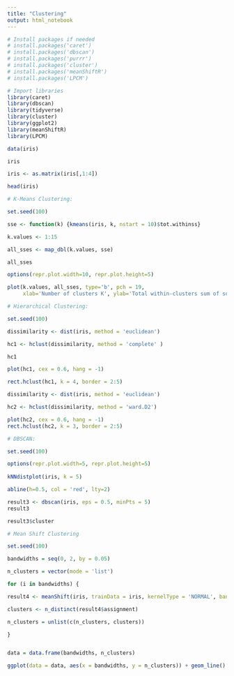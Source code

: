 ---
title: "Clustering"
output: html_notebook
---

```{r}
# Install packages if needed 
# install.packages('caret')
# install.packages('dbscan')
# install.packages('purrr')
# install.packages('cluster')
# install.packages('meanShiftR')
# install.packages('LPCM')

```

```{r}
# Import libraries
library(caret)
library(dbscan)
library(tidyverse)
library(cluster)
library(ggplot2)
library(meanShiftR)
library(LPCM)

```

```{r}
data(iris)

iris

iris <- as.matrix(iris[,1:4])

head(iris)
```

```{r}
# K-Means Clustering:

set.seed(100)

sse <- function(k) {kmeans(iris, k, nstart = 10)$tot.withinss}

k.values <- 1:15

all_sses <- map_dbl(k.values, sse)

all_sses

options(repr.plot.width=10, repr.plot.height=5)

plot(k.values, all_sses, type='b', pch = 19, 
     xlab='Number of clusters K', ylab='Total within-clusters sum of squares')

```
```{r}
# Hierarchical Clustering:

set.seed(100)

dissimilarity <- dist(iris, method = 'euclidean')

hc1 <- hclust(dissimilarity, method = 'complete' )

hc1

plot(hc1, cex = 0.6, hang = -1)

rect.hclust(hc1, k = 4, border = 2:5)

dissimilarity <- dist(iris, method = 'euclidean')

hc2 <- hclust(dissimilarity, method = 'ward.D2')

plot(hc2, cex = 0.6, hang = -1)
rect.hclust(hc2, k = 3, border = 2:5)

```

```{r}
# DBSCAN:

set.seed(100)

options(repr.plot.width=5, repr.plot.height=5)
 
kNNdistplot(iris, k = 5)

abline(h=0.5, col = 'red', lty=2)

result3 <- dbscan(iris, eps = 0.5, minPts = 5)
result3

result3$cluster

```

```{r}
# Mean Shift Clustering 

set.seed(100)

bandwidths = seq(0, 2, by = 0.05)

n_clusters = vector(mode = 'list')

for (i in bandwidths) {

result4 <- meanShift(iris, trainData = iris, kernelType = 'NORMAL', bandwidth = rep(i, NCOL(iris)))

clusters <- n_distinct(result4$assignment)

n_clusters = unlist(c(n_clusters, clusters))

}


data = data.frame(bandwidths, n_clusters)

ggplot(data = data, aes(x = bandwidths, y = n_clusters)) + geom_line() + geom_point()

```



